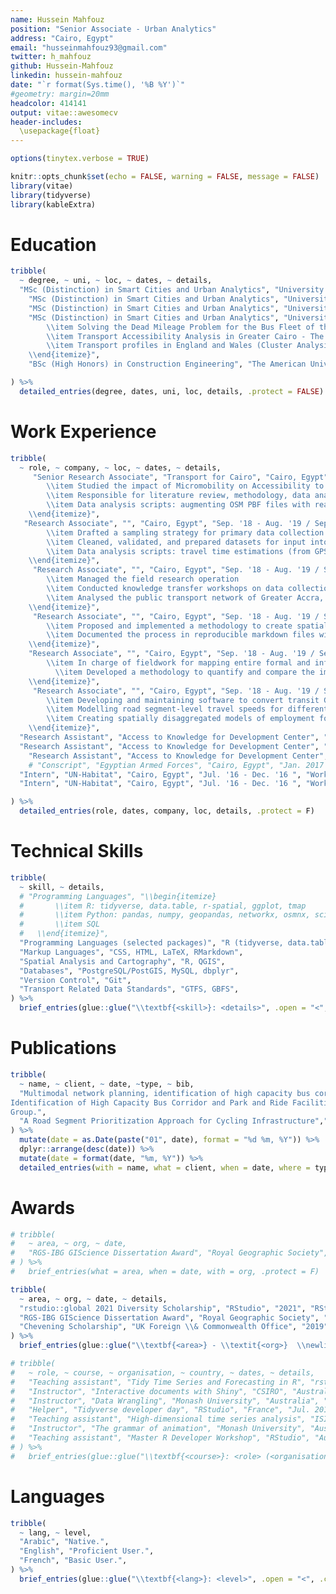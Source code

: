 ```yaml
---
name: Hussein Mahfouz
position: "Senior Associate - Urban Analytics"
address: "Cairo, Egypt"
email: "husseinmahfouz93@gmail.com"
twitter: h_mahfouz
github: Hussein-Mahfouz
linkedin: hussein-mahfouz
date: "`r format(Sys.time(), '%B %Y')`"
#geometry: margin=20mm
headcolor: 414141
output: vitae::awesomecv
header-includes:
  \usepackage{float}
---
```


```r
options(tinytex.verbose = TRUE)
```

```r
knitr::opts_chunk$set(echo = FALSE, warning = FALSE, message = FALSE)
library(vitae)
library(tidyverse)
library(kableExtra)
```

# Education


```r
tribble(
  ~ degree, ~ uni, ~ loc, ~ dates, ~ details,
  "MSc (Distinction) in Smart Cities and Urban Analytics", "University College London", "London, UK", "Sep. 2019 - Aug. 2020", "Studied quantitative geography, network analysis, statistics and urban systems theory.",
    "MSc (Distinction) in Smart Cities and Urban Analytics", "University College London", "London, UK", "Sep. 2019 - Aug. 2020", "Dissertation: Prioritizing Road Segments for Investment in Segregated Cycling Infrastructure - A Methodological Framework \\href{https://github.com/Hussein-Mahfouz/Bicycle-Network-Optimization}{[github link]}.",
    "MSc (Distinction) in Smart Cities and Urban Analytics", "University College London", "London, UK", "Sep. 2019 - Aug. 2020", "Received the RGS-IBG GIScience Dissertation Prize \\href{https://geoinfo.science/2021/01/25/dissertation-prize-winners-2020/}{[link]}.",
    "MSc (Distinction) in Smart Cities and Urban Analytics", "University College London", "London, UK", "Sep. 2019 - Aug. 2020", "Selected Projects: \\begin{itemize}
        \\item Solving the Dead Mileage Problem for the Bus Fleet of the Cairo Transport Authority (CTA) using Linear Optimization \\href{https://github.com/Hussein-Mahfouz/CASA-QM}{[link]}
        \\item Transport Accessibility Analysis in Greater Cairo - The role of informal transport \\href{https://github.com/Hussein-Mahfouz/GIS-Coursework}{[link]}
        \\item Transport profiles in England and Wales (Cluster Analysis, Classification, and Web Vizualization) \\href{https://uktransportprofiles.co.uk/index.html}{[link]}
    \\end{itemize}",
    "BSc (High Honors) in Construction Engineering", "The American University in Cairo", "Cairo, Egypt", "Sep. 2011 - Jun. 2016", "Focused on Structural Engineering and Construction Project Management.",

) %>% 
  detailed_entries(degree, dates, uni, loc, details, .protect = FALSE)
```

# Work Experience

```r
tribble(
  ~ role, ~ company, ~ loc, ~ dates, ~ details,
     "Senior Research Associate", "Transport for Cairo", "Cairo, Egypt", "Jan. '22 - Now", "Technical Lead for a project funded by the New Urban Mobility Alliance (NUMO) \\emph{Using New Urban Mobility Data in Accessibility Analysis}.  \\begin{itemize}
        \\item Studied the impact of Micromobility on Accessibility to opportunities, focusing on travel time improvements, micromobility supply constraints, and equity of access to opportunities
        \\item Responsible for literature review, methodology, data analysis, and project management
        \\item Data analysis scripts: augmenting OSM PBF files with realistic speeds from UBER/Mapbox data; Travel time matrix for different mode combinations (including micromobility) using r5r (calculated by running code in a docker image on a Digital Ocean droplet); cumulative accessibility calculations; equity of spatial distribution of accessibility
    \\end{itemize}",
   "Research Associate", "", "Cairo, Egypt", "Sep. '18 - Aug. '19 / Sep. '20 - Dec. '20", "Worked on the World Bank funded \\emph{Greater Cairo Region Mobility Assessment and Public Transport Improvement Study (MAPTIS)}.  \\begin{itemize}
        \\item Drafted a sampling strategy for primary data collection 
        \\item Cleaned, validated, and prepared datasets for input into a four-step model
        \\item Data analysis scripts: travel time estimations (from GPS data) and GTFS feed creation; employment accessibility analysis; road segment passenger flow analysis; spatiotemporal boarding and alighting patterns
    \\end{itemize}",
     "Research Associate", "", "Cairo, Egypt", "Sep. '18 - Aug. '19 / Sep. '20 - Dec. '20", "Worked on the \\emph{Ghana Urban Mobility and Accessibility Project (GUMAP)} component on \\emph{Short term technical assistance for the completion of databases and maps of public transport routes and passenger flows in GAMA}. \\begin{itemize}
        \\item Managed the field research operation 
        \\item Conducted knowledge transfer workshops on data collection and analysis for the local departments of transport
        \\item Analysed the public transport network of Greater Accra, and co-authored project reports
    \\end{itemize}",
     "Research Associate", "", "Cairo, Egypt", "Sep. '18 - Aug. '19 / Sep. '20 - Dec. '20", "Worked on creating a spatial model of employment of Casablanca, Morocco for the World Bank \\begin{itemize}
        \\item Proposed and implemented a methodology to create spatially disaggregated employment datasets in a data-poor context, accounting for informal employment
        \\item Documented the process in reproducible markdown files with embedded code
    \\end{itemize}",
    "Research Associate", "", "Cairo, Egypt", "Sep. '18 - Aug. '19 / Sep. '20 - Dec. '20", "Worked on the World Bank funded study: \\emph{Multimodal Transport Strategy for the Greater Cairo Region}. \\begin{itemize}
        \\item In charge of fieldwork for mapping entire formal and informal public transport networks of the Greater Cairo Region
          \\item Developed a methodology to quantify and compare the impact of proposed bus corridors on regional accessibility
    \\end{itemize}",
     "Research Associate", "", "Cairo, Egypt", "Sep. '18 - Aug. '19 / Sep. '20 - Dec. '20", "Research and Development. \\begin{itemize}
        \\item Developing and maintaining software to convert transit GIS data from primary data collection to GTFS feeds that are used for trip planning and analysis tasks (feeds contain both formal and informal modes of public transport)
        \\item Modelling road segment-level travel speeds for different travel modes using gps trackpoints from primary data collection exercises
        \\item Creating spatially disaggregated models of employment for cities without such data
    \\end{itemize}",
  "Research Assistant", "Access to Knowledge for Development Center", "Cairo, Egypt", "Mar. '18 - Sep. '18 ", "Worked on gaining insights into transportation sector through data-driven research",  
  "Research Assistant", "Access to Knowledge for Development Center", "Cairo, Egypt", "Mar. '18 - Sep. '18 ", "Carried out research on informal transportation on Cairo’s Ring Road. The research focused on how informal transportation fills demand gaps, and the role of unofficial access points in accessibility to transport",
    "Research Assistant", "Access to Knowledge for Development Center", "Cairo, Egypt", "Mar. '18 - Sep. '18 ", "Carried out research on the impact of ride-sharing applications on the livelihoods and safety of women in Egypt",
    # "Conscript", "Egyptian Armed Forces", "Cairo, Egypt", "Jan. 2017 - Mar. 2018 ", "1 year mandatory conscription spent with the Egyptian Air Force",  
  "Intern", "UN-Habitat", "Cairo, Egypt", "Jul. '16 - Dec. '16 ", "Worked on the mobility program which supported the government in shifting towards an integrated transportation system. Proposed solutions included a BRT system, bike infrastructure and improved passenger information",  
  "Intern", "UN-Habitat", "Cairo, Egypt", "Jul. '16 - Dec. '16 ", "Worked on a land readjustment project which provided inclusive solutions to the issue of urban sprawl on agricultural land",  

) %>% 
  detailed_entries(role, dates, company, loc, details, .protect = F)
```

# Technical Skills

```r
tribble(
  ~ skill, ~ details,
  # "Programming Languages", "\\begin{itemize}
  #       \\item R: tidyverse, data.table, r-spatial, ggplot, tmap
  #       \\item Python: pandas, numpy, geopandas, networkx, osmnx, scikit-learn
  #       \\item SQL
  #   \\end{itemize}",
  "Programming Languages (selected packages)", "R (tidyverse, data.table, sf, terra, sfnetworks, dodgr, r5r, gtfsrouter, ggplot, tmap), Python (pandas, numpy, scipy, scikit-learn, geopandas, networkx, osmnx), SQL",
  "Markup Languages", "CSS, HTML, LaTeX, RMarkdown",
  "Spatial Analysis and Cartography", "R, QGIS",
  "Databases", "PostgreSQL/PostGIS, MySQL, dbplyr",
  "Version Control", "Git",
  "Transport Related Data Standards", "GTFS, GBFS",
) %>%
  brief_entries(glue::glue("\\textbf{<skill>}: <details>", .open = "<", .close = ">"), .protect = FALSE)
```

<!-- # Technical Skills -->

<!-- ```{r tech, results='markup'} -->
<!-- tribble( -->
<!--    ~`Coding Languages (Selected packages)`, ~Software, ~`Markup Languages`, -->
<!--    "R -- Python -- SQL", -->
<!--   "Git -- QGIS -- PostgreSQL/PostGIS", -->
<!--   "CSS -- HTML -- \\LaTeX -- RMarkdown" -->
<!-- ) %>% -->
<!--   kable(booktabs = T, align = 'c', escape = F, format = "latex") %>% -->
<!--   kable_styling(full_width = F, font_size = 9, latex_options = "hold_position") %>%  -->
<!--   row_spec(0, bold = T, color = "#414141") %>%  -->
<!--   row_spec(1, bold = F, color = "#7f7f7f") %>%  -->
<!--   column_spec(column = 1:3, width = '4.75cm') -->
<!-- ``` -->

<!-- \pagebreak -->

<!-- # Soft Skills -->

<!-- ```{r soft} -->
<!-- tribble( -->
<!--   ~ skill, ~ details, -->
<!--   "Communication", "I often present work to external clients. I have learned to package information within a clear, consise, and structured narrative", -->
<!--   "Report Writing", "This is core to my current work", -->
<!--   "Problem Solving", "Methodological difficulties arise all the time. I am used to coming up with creative solutions" -->
<!-- ) %>% -->
<!--   brief_entries(glue::glue("\\textbf{<skill>}: <details>", .open = "<", .close = ">"), .protect = FALSE) -->
<!-- ``` -->


<!-- ``` -->
# Publications

```r
tribble(
  ~ name, ~ client, ~ date, ~type, ~ bib,
  "Multimodal network planning, identification of high capacity bus corridor and park and ride facilities in the Greater Cairo Region","World Bank Report","08, 2019","Report","Hegazy, M., Kalila, A., \\textbf{Mahfouz, H.} (2019). “Multimodal Network Planning,
Identification of High Capacity Bus Corridor and Park and Ride Facilities.” World Bank
Group.",
  "A Road Segment Prioritization Approach for Cycling Infrastructure","arXiv","04, 2021","Preprint","\\textbf{Mahfouz, H.}, Arcaute, E., Lovelace, R. (2021). “A Road Segment Prioritization Approach for Cycling Infrastructure. arXiv. \\textit{https://arxiv.org/abs/2105.03712}”"
) %>% 
  mutate(date = as.Date(paste("01", date), format = "%d %m, %Y")) %>% 
  dplyr::arrange(desc(date)) %>% 
  mutate(date = format(date, "%m, %Y")) %>% 
  detailed_entries(with = name, what = client, when = date, where = type, why = bib, .protect=FALSE)
```

# Awards

```r
# tribble(
#   ~ area, ~ org, ~ date,
#   "RGS-IBG GIScience Dissertation Award", "Royal Geographic Society", "2020",
# ) %>% 
#   brief_entries(what = area, when = date, with = org, .protect = F)

tribble(
  ~ area, ~ org, ~ date, ~ details,
  "rstudio::global 2021 Diversity Scholarship", "RStudio", "2021", "RStudio is a company that develops free an open source tools for the R programming language. Each years they provide a number of scholarships where recipients attend workshops held by their lead developers.",
  "RGS-IBG GIScience Dissertation Award", "Royal Geographic Society", "2020", "The Royal Geographical Society (with the Institute of British Geographers) - RGS-IBG - GIScience Research Group is a group of academics and practitioners working on Geographic Data Science. Each year they award a prize for the best postgraduate dissertation in geographic information science in the UK and Ireland.",
  "Chevening Scholarship", "UK Foreign \\& Commonwealth Office", "2019", "Chevening Scholarships are the UK government’s global scholarship programme. Scholarships are awarded to outstanding candidates to do postgraduate degrees in the UK."
) %>% 
  brief_entries(glue::glue("\\textbf{<area>} - \\textit{<org>}  \\newline <details>", .open = "<", .close = ">"), paste0(date, "\\newline"), .protect = FALSE)

# tribble(
#   ~ role, ~ course, ~ organisation, ~ country, ~ dates, ~ details,
#   "Teaching assistant", "Tidy Time Series and Forecasting in R", "rstudio::conf", "USA", "Jan. 2020", "Two day workshop with Rob Hyndman on forecasting using tidyverse workflows.",
#   "Instructor", "Interactive documents with Shiny", "CSIRO", "Australia", "Nov. 2019", "Two day intermediate workshop on developing of shiny applications.",
#   "Instructor", "Data Wrangling", "Monash University", "Australia", "Sep. 2019", "A short workshop in the 'R Workshops for Beginners' series on using tidyr and dplyr to wrangle data.",
#   "Helper", "Tidyverse developer day", "RStudio", "France", "Jul. 2019", "A one day developer day where I helped R users resolve issues on tidyverse packages.",
#   "Teaching assistant", "High-dimensional time series analysis", "ISI WSC", "Malaysia", "Aug. 2019", "One day short course with Rob Hyndman for analysing and forecasting large collections of time series.",
#   "Instructor", "The grammar of animation", "Monash University", "Australia", "Mar. 2019", "A short workshop for NUMBAT group on creating animated graphics in R with the gganimate package.",
#   "Teaching assistant", "Master R Developer Workshop", "RStudio", "Australia", "Dec. 2016", "A two day workshop with Hadley Wicham on programming with R and developing R packages.",
# ) %>% 
#   brief_entries(glue::glue("\\textbf{<course>}: <role> (<organisation>, <country>) \\newline <details>", .open = "<", .close = ">"), paste0(dates, "\\newline"), .protect = FALSE)


```

# Languages

```r
tribble(
  ~ lang, ~ level,
  "Arabic", "Native.",
  "English", "Proficient User.",
  "French", "Basic User.",
) %>% 
  brief_entries(glue::glue("\\textbf{<lang>}: <level>", .open = "<", .close = ">"), .protect = FALSE)
```

